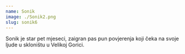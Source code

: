 ```yaml
---
name: Sonik
image: ./Sonik2.png
slug: sonik6
---
```

Sonik je star pet mjeseci, zaigran pas pun povjerenja koji čeka na svoje ljude u skloništu u Velikoj Gorici.
